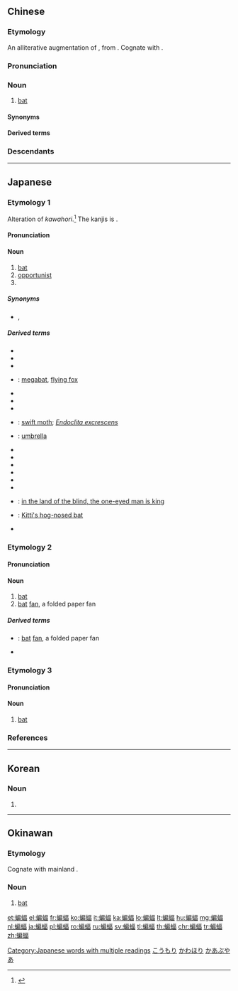 ==Chinese==
{{zh-forms|alt=𧓧蝮-archaic}}
{{wikipedia|lang=zh}}

===Etymology===
An alliterative augmentation of {{och-l|蝠|bat}}, from {{inh|zh|sit-pro|*baːk||bat}}. Cognate with {{cog|lus|bâk||bat}}.

===Pronunciation===
{{zh-pron
|m=biānfú,biǎnfú,er=y,2nb=nonstandard
|c=pin1 fuk1,bin1 fuk1,bin2 fuk1
|h=pfs=phiên-fuk
|md=biēng-hók
|mn=pián-hok/pian-hok
|w=1pi foq
|mc=y
|oc=y
|cat=n
}}

===Noun===
{{zh-noun}}

# [[bat]] {{gloss|small flying mammal}}

====Synonyms====
{{zh-dial}}

====Derived terms====
{{zh-der|蝙蝠俠|蝙蝠人}}

===Descendants===
{{CJKV||へんぷく|편복|biên bức}}

{{zh-cat|Bats}}

----

==Japanese==
{{wikipedia|lang=ja}}

===Etymology 1===
{{ja-kanjitab|yomi=irr|sort=こうもり}}
Alteration of ''kawahori''.<ref name="DJR">{{R:Daijirin}}</ref> The kanjis is {{juku|sort=こうもり}}.
{{rfe|lang=ja}}

====Pronunciation====
{{ja-pron|yomi=irr|こうもり|acc=1|acc_ref=DJR,NHK}}

====Noun====
{{ja-noun|こうもり|コウモリ|hhira=かうもり}}

# [[bat]] {{gloss|small flying mammal}}
# [[opportunist]]
# {{abbreviation of|蝙蝠傘|lang=ja|sort=こうもり}}

=====Synonyms=====
* {{sense|bat}} {{ja-r|天鼠|てんそ}}, {{ja-r|飛鼠|ひそ}}

=====Derived terms=====
{{der-top}}
* {{ja-r|油蝙蝠|あぶらこうもり}}
* {{ja-r|家蝙蝠|いえこうもり}}
* {{ja-r|兎蝙蝠|うさぎこうもり}}
* {{ja-r|大蝙蝠|おおこうもり}}: [[megabat]], [[flying fox]]
* {{ja-r|蟹蝙蝠|かにこうもり}}
* {{ja-r|菊頭蝙蝠|きくがしらこうもり}}
* {{ja-r|吸血蝙蝠|きゅうけつこうもり}}
* {{ja-r|蝙蝠蛾|こうもりが}}: [[swift moth]]; ''[[Endoclita excrescens]]''
* {{ja-r|蝙蝠傘|こうもりがさ}}: [[umbrella]]
* {{ja-r|蝙蝠葛|こうもりかずら}}
* {{ja-r|蝙蝠羽織|こうもりばおり}}
* {{ja-r|蝙蝠半纏|こうもりばんてん}}
* {{ja-r|蝙蝠も鳥のうち|こうもり も とり の うち}}
* {{ja-r|血吸蝙蝠|ちすいこうもり}}
* {{ja-r|天狗蝙蝠|てんぐこうもり}}
* {{ja-r|鳥無き里の蝙蝠|とりなき さと の こうもり}}: [[in the land of the blind, the one-eyed man is king]]
* {{ja-r|豚鼻蝙蝠|ぶたばなこうもり}}: [[Kitti's hog-nosed bat]]
* {{ja-r|股白蝙蝠|ももじろこうもり}}
{{der-bottom}}

===Etymology 2===
{{ja-kanjitab|yomi=irr|sort=かわほり}}
{{rfe|lang=ja}}

====Pronunciation====
{{ja-pron|yomi=irr|かわほり}}

====Noun====
{{ja-noun|かわほり|hhira=かはほり}}

# [[bat]] {{gloss|small flying mammal}}
# [[bat]] [[fan]], a folded paper fan

=====Derived terms=====
{{der-top}}
* {{ja-r|蝙蝠扇|かわほりおうぎ}}: [[bat]] [[fan]], a folded paper fan
* {{ja-r|蝙蝠羽織|かわほりばおり}}
{{der-bottom}}

===Etymology 3===
{{ja-kanjitab|へん|ふく|k2=ぷく|yomi=o}}
{{rfe|lang=ja}}

====Pronunciation====
{{ja-pron|yomi=o|へんぷく|acc=0|acc_ref=DJR}}

====Noun====
{{ja-noun|へんぷく}}

# [[bat]] {{gloss|small flying mammal}}

===References===
<references/>

[[Category:Japanese words with multiple readings]]
[[Category:ja:Bats|こうもり]]
[[Category:ja:Fans|かわほり]]

----

==Korean==
{{ko-hanjatab}}

===Noun===
{{ko-noun|hangeul=편복}}

# {{hanja form of|편복|[[bat]] {{gloss|small flying mammal}}}}

----

==Okinawan==

===Etymology===
Cognate with mainland {{cog|ja|蝙蝠|tr=kōmori}}.

===Noun===
{{head|ryu|noun|hiragana|かーぶやー|romaji|kābuyā}}

# [[bat]] {{gloss|small flying mammal}}

[[Category:ryu:Bats|かあぶやあ]]

[[et:蝙蝠]]
[[el:蝙蝠]]
[[fr:蝙蝠]]
[[ko:蝙蝠]]
[[it:蝙蝠]]
[[ka:蝙蝠]]
[[lo:蝙蝠]]
[[lt:蝙蝠]]
[[hu:蝙蝠]]
[[mg:蝙蝠]]
[[nl:蝙蝠]]
[[ja:蝙蝠]]
[[pl:蝙蝠]]
[[ro:蝙蝠]]
[[ru:蝙蝠]]
[[sv:蝙蝠]]
[[tl:蝙蝠]]
[[th:蝙蝠]]
[[chr:蝙蝠]]
[[tr:蝙蝠]]
[[zh:蝙蝠]]